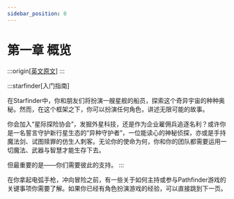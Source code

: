 ```yaml
---
sidebar_position: 0
---
```


# 第一章 概览

:::origin[[英文原文](https://www.aonsrd.com/Rules.aspx?ID=1)]
:::

:::starfinder[入门指南]

在Starfinder中，你和朋友们将扮演一艘星舰的船员，探索这个奇异宇宙的种种奥秘。然而，在这个框架之下，你可以扮演任何角色，讲述无限可能的故事。

你会加入“星际探险协会”，发掘外星科技，还是作为企业雇佣兵追逐名利？或许你是一名誓言守护新行星生态的“异种守护者”，一位能读心的神秘侦探，亦或是手持魔法剑、试图赎罪的仿生人刺客。无论你的使命为何，你和你的团队都需要运用一切魔法、武器与智慧才能生存下去。

但最重要的是——你们需要彼此的支持。
:::

在你拿起电弧手枪，冲向冒险之前，有一些关于如何主持或参与Pathfinder游戏的关键事项你需要了解。如果你已经有角色扮演游戏的经验，可以直接跳到下一页。


<DocCardList />
